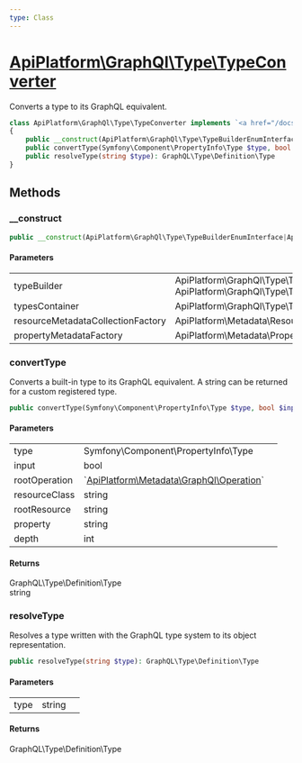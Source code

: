 ```yaml
---
type: Class
---
```


# [ApiPlatform\GraphQl\Type\TypeConverter](/docs/reference/GraphQl/Type/TypeConverter)

Converts a type to its GraphQL equivalent.


```php
class ApiPlatform\GraphQl\Type\TypeConverter implements `<a href="/docs/reference/GraphQl/Type/TypeConverterInterface">ApiPlatform\GraphQl\Type\TypeConverterInterface</a>`
{
    public __construct(ApiPlatform\GraphQl\Type\TypeBuilderEnumInterface|ApiPlatform\GraphQl\Type\TypeBuilderInterface $typeBuilder, ApiPlatform\GraphQl\Type\TypesContainerInterface $typesContainer, ApiPlatform\Metadata\Resource\Factory\ResourceMetadataCollectionFactoryInterface $resourceMetadataCollectionFactory, ApiPlatform\Metadata\Property\Factory\PropertyMetadataFactoryInterface $propertyMetadataFactory)
    public convertType(Symfony\Component\PropertyInfo\Type $type, bool $input, `<a href="/docs/reference/Metadata/GraphQl/Operation">ApiPlatform\Metadata\GraphQl\Operation</a>` $rootOperation, string $resourceClass, string $rootResource, null|string $property, int $depth): GraphQL\Type\Definition\Type|string
    public resolveType(string $type): GraphQL\Type\Definition\Type
}
```
## Methods

### __construct



```php
public __construct(ApiPlatform\GraphQl\Type\TypeBuilderEnumInterface|ApiPlatform\GraphQl\Type\TypeBuilderInterface $typeBuilder, ApiPlatform\GraphQl\Type\TypesContainerInterface $typesContainer, ApiPlatform\Metadata\Resource\Factory\ResourceMetadataCollectionFactoryInterface $resourceMetadataCollectionFactory, ApiPlatform\Metadata\Property\Factory\PropertyMetadataFactoryInterface $propertyMetadataFactory)
```

#### Parameters

<table><tbody>
<tr><td>typeBuilder</td><td>ApiPlatform\GraphQl\Type\TypeBuilderEnumInterface<br />ApiPlatform\GraphQl\Type\TypeBuilderInterface</td><td></td></tr><tr><td>typesContainer</td><td>ApiPlatform\GraphQl\Type\TypesContainerInterface</td><td></td></tr><tr><td>resourceMetadataCollectionFactory</td><td>ApiPlatform\Metadata\Resource\Factory\ResourceMetadataCollectionFactoryInterface</td><td></td></tr><tr><td>propertyMetadataFactory</td><td>ApiPlatform\Metadata\Property\Factory\PropertyMetadataFactoryInterface</td><td></td></tr>
</tbody>
</table>

### convertType

Converts a built-in type to its GraphQL equivalent.
A string can be returned for a custom registered type.

```php
public convertType(Symfony\Component\PropertyInfo\Type $type, bool $input, `<a href="/docs/reference/Metadata/GraphQl/Operation">ApiPlatform\Metadata\GraphQl\Operation</a>` $rootOperation, string $resourceClass, string $rootResource, null|string $property, int $depth): GraphQL\Type\Definition\Type|string
```

#### Parameters

<table><tbody>
<tr><td>type</td><td>Symfony\Component\PropertyInfo\Type</td><td></td></tr><tr><td>input</td><td>bool</td><td></td></tr><tr><td>rootOperation</td><td>`<a href="/docs/reference/Metadata/GraphQl/Operation">ApiPlatform\Metadata\GraphQl\Operation</a>`</td><td></td></tr><tr><td>resourceClass</td><td>string</td><td></td></tr><tr><td>rootResource</td><td>string</td><td></td></tr><tr><td>property</td><td>string</td><td></td></tr><tr><td>depth</td><td>int</td><td></td></tr>
</tbody>
</table>

#### Returns

GraphQL\Type\Definition\Type<br />string

### resolveType

Resolves a type written with the GraphQL type system to its object representation.

```php
public resolveType(string $type): GraphQL\Type\Definition\Type
```

#### Parameters

<table><tbody>
<tr><td>type</td><td>string</td><td></td></tr>
</tbody>
</table>

#### Returns

GraphQL\Type\Definition\Type
